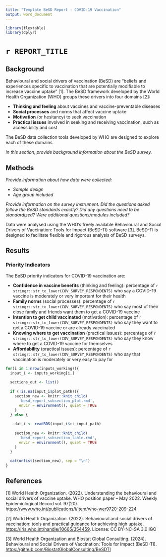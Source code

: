 ```yaml
---
title: "Template BeSD Report - COVID-19 Vaccination"
output: word_document
---
```


```r

library(flextable)
library(dplyr)
```


# `r REPORT_TITLE`

## Background

Behavioural and social drivers of vaccination (BeSD) are “beliefs and experiences specific to vaccination that are potentially modifiable to increase vaccine uptake” [1]. The BeSD framework developed by the World Health Organization (WHO) groups these drivers into four domains [2]:

-   **Thinking and feeling** about vaccines and vaccine-preventable diseases
-   **Social processes** and norms that affect vaccine uptake
-   **Motivation** (or hesitancy) to seek vaccination
-   **Practical issues** involved in seeking and receiving vaccination, such as accessibility and cost

The BeSD data collection tools developed by WHO are designed to explore each of these domains.

*In this section, provide background information about the BeSD survey.*

## Methods

*Provide information about how data were collected:*

-   *Sample design*
-   *Age group included*

*Provide information on the survey instrument. Did the questions asked follow the BeSD standards exactly? Did any questions need to be standardized? Were additional questions/modules included?*

Data were analysed using the WHO’s freely available Behavioural and Social Drivers of Vaccination: Tools for Impact (BeSD-TI) software [3]. BeSD-TI is designed to facilitate flexible and rigorous analysis of BeSD surveys.

## Results

### Priority Indicators

The BeSD priority indicators for COVID-19 vaccination are:

-   **Confidence in vaccine benefits** (thinking and feeling): percentage of `r stringr::str_to_lower(COV_SURVEY_RESPONDENTS)` who say a COVID-19 vaccine is moderately or very important for their health
-   **Family norms** (social processes): percentage of `r stringr::str_to_lower(COV_SURVEY_RESPONDENTS)` who say most of their close family and friends want them to get a COVID-19 vaccine
-   **Intention to get child vaccinated** (motivation): percentage of `r stringr::str_to_lower(COV_SURVEY_RESPONDENTS)` who say they want to get a COVID-19 vaccine or are already vaccinated
-   **Knowing where to get vaccination** (practical issues): percentage of `r stringr::str_to_lower(COV_SURVEY_RESPONDENTS)` who say they know where to get a COVID-19 vaccine for themselves
-   **Affordability** (practical issues): percentage of `r stringr::str_to_lower(COV_SURVEY_RESPONDENTS)` who say that vaccination is moderately or very easy to pay for


```r

for(i in 1:nrow(inputs_working)){
  input_i <- inputs_working[i,]
  
  sections_out <- list()
  
  if (!is.na(input_i$plot_path)){
    section_new <- knitr::knit_child(
      'besd_report_subsection_plot.rmd',
      envir = environment(), quiet = TRUE
    )
  } else {
    
    dat_i <- readRDS(input_i$rt_input_path) 
    
    section_new <- knitr::knit_child(
      'besd_report_subsection_table.rmd',
      envir = environment(), quiet = TRUE
    )
  }
  
  cat(unlist(section_new), sep = "\n")
}


```


## References

[1] World Health Organization. (2022). Understanding the behavioural and social drivers of vaccine uptake. WHO position paper – May 2022. Weekly Epidemiological Record vol. 97(20). <https://www.who.int/publications/i/item/who-wer9720-209-224>.

[2] World Health Organization. (2022). Behavioural and social drivers of vaccination: tools and practical guidance for achieving high uptake. <https://iris.who.int/handle/10665/354459>. License: CC BY-NC-SA 3.0 IGO

[3] World Health Organization and Biostat Global Consulting. (2024). Behavioural and Social Drivers of Vaccination: Tools for Impact (BeSD-TI). <https://github.com/BiostatGlobalConsulting/BeSDTI>
